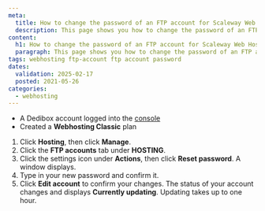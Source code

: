 ```yaml
---
meta:
  title: How to change the password of an FTP account for Scaleway Web Hosting Classic
  description: This page shows you how to change the password of an FTP account
content:
  h1: How to change the password of an FTP account for Scaleway Web Hosting Classic
  paragraph: This page shows you how to change the password of an FTP account
tags: webhosting ftp-account ftp account password
dates:
  validation: 2025-02-17
  posted: 2021-05-26
categories:
  - webhosting
---
```


<Macro id="webhosting-online" />

<Macro id="requirements" />

- A Dedibox account logged into the [console](https://console.online.net)
- Created a **Webhosting Classic** plan

1. Click **Hosting**, then click **Manage**.
2. Click the **FTP accounts** tab under **HOSTING**.
3. Click the settings icon under **Actions**, then click **Reset password**. A window displays.
4. Type in your new password and confirm it.
5. Click **Edit account** to confirm your changes.
    <Message type="note">
      The status of your account changes and displays **Currently updating**. Updating takes up to one hour.
    </Message>


